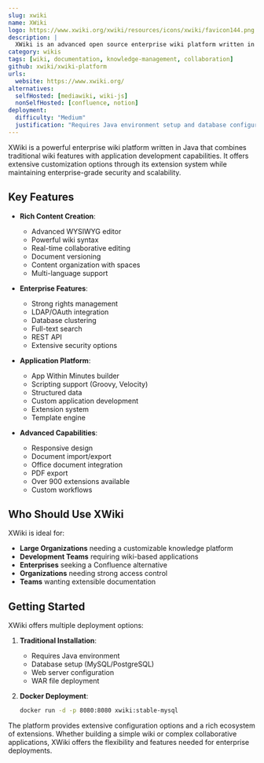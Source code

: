 ```yaml
---
slug: xwiki
name: XWiki
logo: https://www.xwiki.org/xwiki/resources/icons/xwiki/favicon144.png
description: |
  XWiki is an advanced open source enterprise wiki platform written in Java. It features a powerful WYSIWYG editor, strong rights management, and extensive customization capabilities through its extension system.
category: wikis
tags: [wiki, documentation, knowledge-management, collaboration]
github: xwiki/xwiki-platform
urls:
  website: https://www.xwiki.org/
alternatives:
  selfHosted: [mediawiki, wiki-js]
  nonSelfHosted: [confluence, notion]
deployment:
  difficulty: "Medium"
  justification: "Requires Java environment setup and database configuration. Docker deployment available but setup needed for advanced features."
---
```


XWiki is a powerful enterprise wiki platform written in Java that combines traditional
wiki features with application development capabilities. It offers extensive
customization options through its extension system while maintaining enterprise-grade
security and scalability.

## Key Features

- **Rich Content Creation**:

  - Advanced WYSIWYG editor
  - Powerful wiki syntax
  - Real-time collaborative editing
  - Document versioning
  - Content organization with spaces
  - Multi-language support

- **Enterprise Features**:

  - Strong rights management
  - LDAP/OAuth integration
  - Database clustering
  - Full-text search
  - REST API
  - Extensive security options

- **Application Platform**:

  - App Within Minutes builder
  - Scripting support (Groovy, Velocity)
  - Structured data
  - Custom application development
  - Extension system
  - Template engine

- **Advanced Capabilities**:
  - Responsive design
  - Document import/export
  - Office document integration
  - PDF export
  - Over 900 extensions available
  - Custom workflows

## Who Should Use XWiki

XWiki is ideal for:

- **Large Organizations** needing a customizable knowledge platform
- **Development Teams** requiring wiki-based applications
- **Enterprises** seeking a Confluence alternative
- **Organizations** needing strong access control
- **Teams** wanting extensible documentation

## Getting Started

XWiki offers multiple deployment options:

1. **Traditional Installation**:

   - Requires Java environment
   - Database setup (MySQL/PostgreSQL)
   - Web server configuration
   - WAR file deployment

2. **Docker Deployment**:
   ```bash
   docker run -d -p 8080:8080 xwiki:stable-mysql
   ```

The platform provides extensive configuration options and a rich ecosystem
of extensions. Whether building a simple wiki or complex collaborative
applications, XWiki offers the flexibility and features needed for
enterprise deployments.
